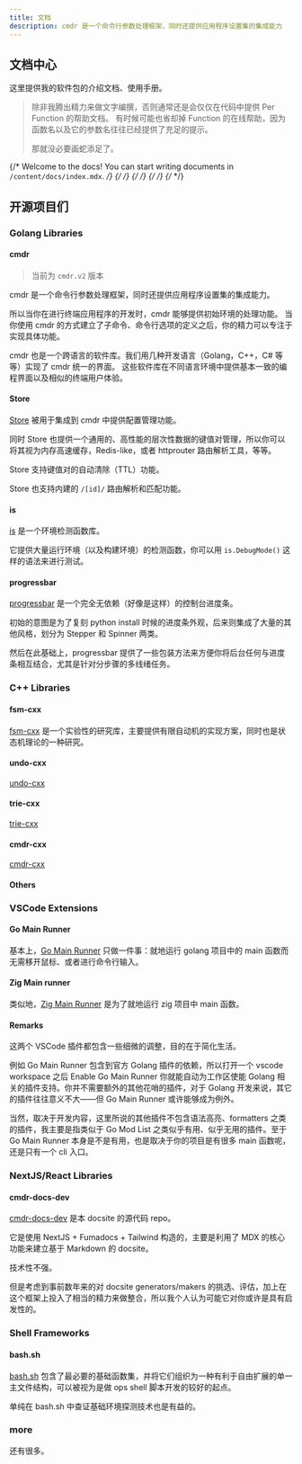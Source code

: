 ```yaml
---
title: 文档
description: cmdr 是一个命令行参数处理框架，同时还提供应用程序设置集的集成能力
---
```


## 文档中心

这里提供我的软件包的介绍文档、使用手册。

> 除非我腾出精力来做文字编撰，否则通常还是会仅仅在代码中提供 Per Function 的帮助文档。
> 有时候可能也省却掉 Function 的在线帮助，因为函数名以及它的参数名往往已经提供了充足的提示。
>
> 那就没必要画蛇添足了。

{/* Welcome to the docs! You can start writing documents in `/content/docs/index.mdx`. */}
{/* <Cards> */}
{/* <Card title="Learn more about Next.js" href="https://nextjs.org/docs" /> */}
{/* <Card title="Learn more about Fumadocs" href="https://fumadocs.vercel.app" /> */}
{/* </Cards> */}

## 开源项目们

### Golang Libraries

<Cards>
  <Card title="cmdr 参考手册 (Go)" href="./cmdr.v2/" />
  <Card title="Store 参考手册 (Go)" href="./store/" />
</Cards>

#### cmdr

> 当前为 `cmdr.v2` 版本

cmdr 是一个命令行参数处理框架，同时还提供应用程序设置集的集成能力。

所以当你在进行终端应用程序的开发时，cmdr 能够提供初始环境的处理功能。
当你使用 cmdr 的方式建立了子命令、命令行选项的定义之后，你的精力可以专注于实现具体功能。

cmdr 也是一个跨语言的软件库。我们用几种开发语言（Golang，C++，C# 等等）实现了 cmdr 统一的界面。
这些软件库在不同语言环境中提供基本一致的编程界面以及相似的终端用户体验。

#### Store

[Store](https://github.com/hedzr/store) 被用于集成到 cmdr 中提供配置管理功能。

同时 Store 也提供一个通用的、高性能的层次性数据的键值对管理，所以你可以将其视为内存高速缓存，Redis-like，或者 httprouter 路由解析工具，等等。

Store 支持键值对的自动清除（TTL）功能。

Store 也支持内建的 `/[id]/` 路由解析和匹配功能。

#### is

[is](https://github.com/hedzr/is) 是一个环境检测函数库。

它提供大量运行环境（以及构建环境）的检测函数，你可以用 `is.DebugMode()` 这样的语法来进行测试。

#### progressbar

[progressbar](https://github.com/hedzr/progressbar) 是一个完全无依赖（好像是这样）的控制台进度条。

初始的意图是为了复刻 python install 时候的进度条外观，后来则集成了大量的其他风格，划分为 Stepper 和 Spinner 两类。

然后在此基础上，progressbar 提供了一些包装方法来方便你将后台任何与进度条相互结合，尤其是针对分步骤的多线绪任务。

### C++ Libraries

#### fsm-cxx

[fsm-cxx](https://github.com/hedzr/fsm-cxx) 是一个实验性的研究库，主要提供有限自动机的实现方案，同时也是状态机理论的一种研究。

#### undo-cxx

[undo-cxx](https://github.com/hedzr/undo-cxx)

#### trie-cxx

[trie-cxx](https://github.com/hedzr/trie-cxx)

#### cmdr-cxx

[cmdr-cxx](https://github.com/hedzr/cmdr-cxx)

#### Others

### VSCode Extensions

#### Go Main Runner

基本上，[Go Main Runner](https://github.com/hedzr/vscode-ext-go-main-runner) 只做一件事：就地运行 golang 项目中的 main 函数而无需移开鼠标、或者进行命令行输入。

#### Zig Main runner

类似地，[Zig Main Runner](https://github.com/hedzr/vscode-ext-zig-main-runner) 是为了就地运行 zig 项目中 main 函数。

#### Remarks

这两个 VSCode 插件都包含一些细微的调整，目的在于简化生活。

例如 Go Main Runner 包含到官方 Golang 插件的依赖，所以打开一个 vscode workspace 之后 Enable Go Main Runner 你就能自动为工作区使能 Golang 相关的插件支持。你并不需要额外的其他花哨的插件，对于 Golang 开发来说，其它的插件往往意义不大——但 Go Main Runner 或许能够成为例外。

当然，取决于开发内容，这里所说的其他插件不包含语法高亮、formatters 之类的插件，我主要是指类似于 Go Mod List 之类似乎有用、似乎无用的插件。至于 Go Main Runner 本身是不是有用，也是取决于你的项目是有很多 main 函数呢，还是只有一个 cli 入口。

### NextJS/React Libraries

#### cmdr-docs-dev

[cmdr-docs-dev](https://github.com/hedzr/cmdr-docs-dev) 是本 docsite 的源代码 repo。

它是使用 NextJS + Fumadocs + Tailwind 构造的，主要是利用了 MDX 的核心功能来建立基于 Markdown 的 docsite。

技术性不强。

但是考虑到事前数年来的对 docsite generators/makers 的挑选、评估，加上在这个框架上投入了相当的精力来做整合，所以我个人认为可能它对你或许是具有启发性的。

### Shell Frameworks

#### bash.sh

[bash.sh](https://github.com/hedzr/bash.sh) 包含了最必要的基础函数集，并将它们组织为一种有利于自由扩展的单一主文件结构，可以被视为是做 ops shell 脚本开发的较好的起点。

单纯在 bash.sh 中查证基础环境探测技术也是有益的。

### more

还有很多。
